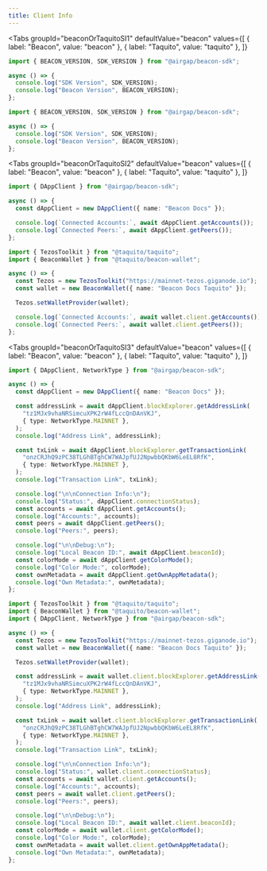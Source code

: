 ```yaml
---
title: Client Info
---
```


<Tabs
  groupId="beaconOrTaquitoSI1"
  defaultValue="beacon"
  values={[
    { label: "Beacon", value: "beacon" },
    { label: "Taquito", value: "taquito" },
  ]}
>
  <TabItem value="beacon">

```ts live
import { BEACON_VERSION, SDK_VERSION } from "@airgap/beacon-sdk";

async () => {
  console.log("SDK Version", SDK_VERSION);
  console.log("Beacon Version", BEACON_VERSION);
};
```

</TabItem>

<TabItem value="taquito">

```ts live
import { BEACON_VERSION, SDK_VERSION } from "@airgap/beacon-sdk";

async () => {
  console.log("SDK Version", SDK_VERSION);
  console.log("Beacon Version", BEACON_VERSION);
};
```

</TabItem>
</Tabs>

<Tabs
  groupId="beaconOrTaquitoSI2"
  defaultValue="beacon"
  values={[
    { label: "Beacon", value: "beacon" },
    { label: "Taquito", value: "taquito" },
  ]}
>
  <TabItem value="beacon">

```ts live
import { DAppClient } from "@airgap/beacon-sdk";

async () => {
  const dAppClient = new DAppClient({ name: "Beacon Docs" });

  console.log(`Connected Accounts:`, await dAppClient.getAccounts());
  console.log(`Connected Peers:`, await dAppClient.getPeers());
};
```

</TabItem>

<TabItem value="taquito">

```ts live
import { TezosToolkit } from "@taquito/taquito";
import { BeaconWallet } from "@taquito/beacon-wallet";

async () => {
  const Tezos = new TezosToolkit("https://mainnet-tezos.giganode.io");
  const wallet = new BeaconWallet({ name: "Beacon Docs Taquito" });

  Tezos.setWalletProvider(wallet);

  console.log(`Connected Accounts:`, await wallet.client.getAccounts());
  console.log(`Connected Peers:`, await wallet.client.getPeers());
};
```

</TabItem>
</Tabs>

<Tabs
  groupId="beaconOrTaquitoSI3"
  defaultValue="beacon"
  values={[
    { label: "Beacon", value: "beacon" },
    { label: "Taquito", value: "taquito" },
  ]}
>
  <TabItem value="beacon">

```ts live
import { DAppClient, NetworkType } from "@airgap/beacon-sdk";

async () => {
  const dAppClient = new DAppClient({ name: "Beacon Docs" });

  const addressLink = await dAppClient.blockExplorer.getAddressLink(
    "tz1MJx9vhaNRSimcuXPK2rW4fLccQnDAnVKJ",
    { type: NetworkType.MAINNET },
  );
  console.log("Address Link", addressLink);

  const txLink = await dAppClient.blockExplorer.getTransactionLink(
    "onzCRJhQ9zPC38TLGhBTghCW7WAJpfUJ2NpwbbQKbW6LeEL8RfK",
    { type: NetworkType.MAINNET },
  );
  console.log("Transaction Link", txLink);

  console.log("\n\nConnection Info:\n");
  console.log("Status:", dAppClient.connectionStatus);
  const accounts = await dAppClient.getAccounts();
  console.log("Accounts:", accounts);
  const peers = await dAppClient.getPeers();
  console.log("Peers:", peers);

  console.log("\n\nDebug:\n");
  console.log("Local Beacon ID:", await dAppClient.beaconId);
  const colorMode = await dAppClient.getColorMode();
  console.log("Color Mode:", colorMode);
  const ownMetadata = await dAppClient.getOwnAppMetadata();
  console.log("Own Metadata:", ownMetadata);
};
```

</TabItem>
<TabItem value="taquito">

```ts live
import { TezosToolkit } from "@taquito/taquito";
import { BeaconWallet } from "@taquito/beacon-wallet";
import { DAppClient, NetworkType } from "@airgap/beacon-sdk";

async () => {
  const Tezos = new TezosToolkit("https://mainnet-tezos.giganode.io");
  const wallet = new BeaconWallet({ name: "Beacon Docs Taquito" });

  Tezos.setWalletProvider(wallet);

  const addressLink = await wallet.client.blockExplorer.getAddressLink(
    "tz1MJx9vhaNRSimcuXPK2rW4fLccQnDAnVKJ",
    { type: NetworkType.MAINNET },
  );
  console.log("Address Link", addressLink);

  const txLink = await wallet.client.blockExplorer.getTransactionLink(
    "onzCRJhQ9zPC38TLGhBTghCW7WAJpfUJ2NpwbbQKbW6LeEL8RfK",
    { type: NetworkType.MAINNET },
  );
  console.log("Transaction Link", txLink);

  console.log("\n\nConnection Info:\n");
  console.log("Status:", wallet.client.connectionStatus);
  const accounts = await wallet.client.getAccounts();
  console.log("Accounts:", accounts);
  const peers = await wallet.client.getPeers();
  console.log("Peers:", peers);

  console.log("\n\nDebug:\n");
  console.log("Local Beacon ID:", await wallet.client.beaconId);
  const colorMode = await wallet.client.getColorMode();
  console.log("Color Mode:", colorMode);
  const ownMetadata = await wallet.client.getOwnAppMetadata();
  console.log("Own Metadata:", ownMetadata);
};
```

</TabItem>
</Tabs>
